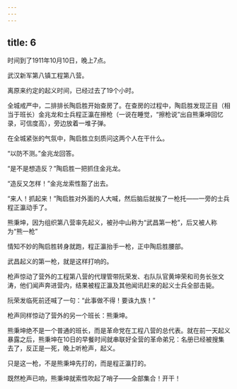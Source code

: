 ```yaml
---
---
---
```

title: 6
---



时间到了1911年10月10日，晚上7点。

武汉新军第八镇工程第八营。

离原来约定的起义时间，已经过去了19个小时。

全城戒严中，二排排长陶启胜开始查房了。在查房的过程中，陶启胜发现正目（相当于班长）金兆龙和士兵程正瀛在擦枪（一说在睡觉，“擦枪说”出自熊秉坤回忆录，可信度高），旁边放着一堆子弹。

在全城紧张的气氛中，陶启胜立刻质问这两个人在干什么。

“以防不测。”金兆龙回答。

“是不是想造反？”陶启胜一把抓住金兆龙。

“造反又怎样！”金兆龙索性豁了出去。

“来人！抓起来！”陶启胜对外面的人大喊，然后脑后就挨了一枪托——一旁的士兵程正瀛动手了。

熊秉坤，因为组织第八营率先起义，被孙中山称为“武昌第一枪”，后又被人称为“熊一枪”



情知不妙的陶启胜转身就跑，程正瀛抬手一枪，正中陶启胜腰部。

武昌起义的第一枪，就是这样打响的。

枪声惊动了营外的工程第八营的代理管带阮荣发、右队队官黄坤荣和司务长张文涛，他们闻声奔进营内，结果被程正瀛及其他闻讯赶来的起义士兵全部击毙。

阮荣发临死前还喊了一句：“此事做不得！要诛九族！”

枪声同样惊动了营外的另一个班长：熊秉坤。

熊秉坤绝不是一个普通的班长，而是革命党在工程八营的总代表。就在前一天起义暴露之后，熊秉坤在10日的早餐时间就串联好全营的革命弟兄：名册已经被搜集去了，反正是一死，晚上听枪声，起义。

只是这一枪，不是熊秉坤先打的，而是程正瀛打的。

既然枪声已响，熊秉坤就索性吹起了哨子——全部集合！开干！